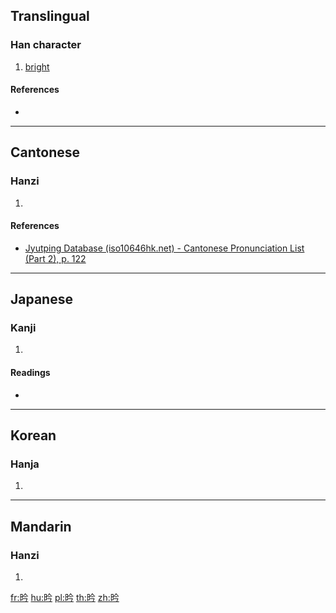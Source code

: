 {{character info/new}}
==Translingual==

===Han character===
{{Han char|rn=72|rad=日|as=04|sn=8|four=68027|canj=AOIN|ids=⿰日今}}

# [[bright]]

====References====
* {{Han ref|kx=0491.210|dkj=13811|dj=0854.050|hdz=21491.040|uh=6611|ud=26129|bh=CCCF|bd=52431}}

----

==Cantonese==

===Hanzi===
{{yue-hanzi|jyut=[[jam2]]|y=yam2}}

# {{defn|lang=yue|sort=日04}}

====References====
* [http://www.iso10646hk.net/jp/document/download.jsp Jyutping Database (iso10646hk.net) - Cantonese Pronunciation List (Part 2), p. 122]

----

==Japanese==

===Kanji===
{{ja-kanji|grade=|rs=日04}}

# {{defn|lang=ja|sort=日04}}

====Readings====
* {{ja-readings|on=[[きん]] (kin)|kun=[[あきらか]] (akiraka)}}

----

==Korean==

===Hanja===
{{ko-hanja|hangeul=금|eumhun=|rv=geum|mr=kŭm|y=kum}}

# {{defn|lang=ko|sort=日04}}

----

==Mandarin==

===Hanzi===
{{cmn-hanzi|pin=[[qǐn]] ([[qin3]])|wg=ch'in<sup>3</sup>}}

# {{defn|lang=cmn|sort=日04}}

[[fr:昑]]
[[hu:昑]]
[[pl:昑]]
[[th:昑]]
[[zh:昑]]